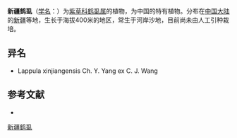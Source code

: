 {{Speciesbox
| name = 新疆鹤虱
| status = 
| status_system = 
| image =
| genus = Lappula
| species = xinjiangensis
| authority = 
}}

'''新疆鹤虱'''（[[学名|学名]]：{{lang|la|''Lappula xinjiangensis''}}）为[[紫草科|紫草科]][[鹤虱属|鹤虱属]]的植物，为中国的特有植物。分布在[[中国大陆|中国大陆]]的[[新疆|新疆]]等地，生长于海拔400米的地区，常生于河岸沙地，目前尚未由人工引种栽培。

== 异名 ==
* Lappula xinjiangensis Ch. Y. Yang ex C. J. Wang

== 参考文献 ==
<div class="references-small">
* {{cite web| url =http://www.bioinfo.cn/db05/KmzwSpecies.php?action=view&id=2297| title =新疆鹤虱| work =《中国高等植物数据库全库》| publisher =中国科学院微生物研究所| author =昆明植物研究所| accessdate =2009-02-23}}{{dead link|date=2018年3月 |bot=InternetArchiveBot |fix-attempted=yes }}
</div>
{{Taxonbar|from=Q11083870}}

[[Category:鹤虱属|新疆鹤虱]]


{{植物小作品}}